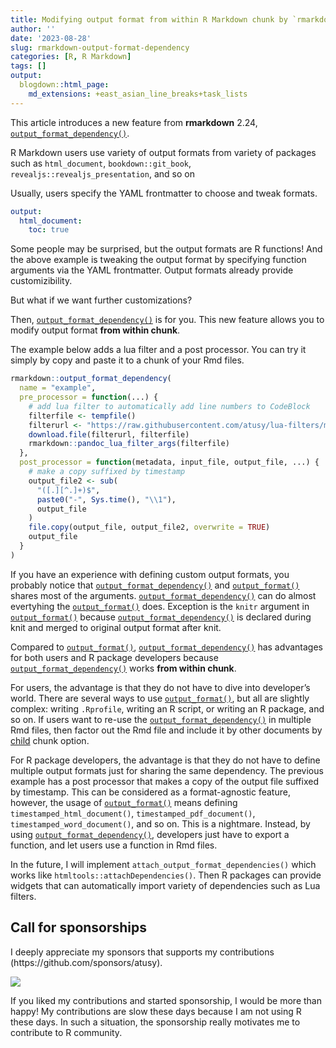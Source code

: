```yaml
---
title: Modifying output format from within R Markdown chunk by `rmarkdown::output_format_dependency`
author: ''
date: '2023-08-28'
slug: rmarkdown-output-format-dependency
categories: [R, R Markdown]
tags: []
output:
  blogdown::html_page:
    md_extensions: +east_asian_line_breaks+task_lists
---
```


This article introduces a new feature from **rmarkdown** 2.24, [`output_format_dependency()`].

R Markdown users use variety of output formats from variety of packages such as `html_document`, `bookdown::git_book`, `revealjs::revealjs_presentation`, and so on

Usually, users specify the YAML frontmatter to choose and tweak formats.

``` yaml
output:
  html_document:
    toc: true
```

Some people may be surprised, but the output formats are R functions!
And the above example is tweaking the output format by specifying function arguments via the YAML frontmatter.
Output formats already provide customizibility.

But what if we want further customizations?

Then, [`output_format_dependency()`] is for you.
This new feature allows you to modify output format **from within chunk**.

The example below adds a lua filter and a post processor.
You can try it simply by copy and paste it to a chunk of your Rmd files.

``` r
rmarkdown::output_format_dependency(
  name = "example",
  pre_processor = function(...) {
    # add lua filter to automatically add line numbers to CodeBlock
    filterfile <- tempfile()
    filterurl <- "https://raw.githubusercontent.com/atusy/lua-filters/master/lua/auto-number-lines.lua"
    download.file(filterurl, filterfile)
    rmarkdown::pandoc_lua_filter_args(filterfile)
  },
  post_processor = function(metadata, input_file, output_file, ...) {
    # make a copy suffixed by timestamp
    output_file2 <- sub(
      "([.][^.]+)$",
      paste0("-", Sys.time(), "\\1"),
      output_file
    )
    file.copy(output_file, output_file2, overwrite = TRUE)
    output_file
  }
)
```

If you have an experience with defining custom output formats, you probably notice that [`output_format_dependency()`] and [`output_format()`] shares most of the arguments.
[`output_format_dependency()`] can do almost evertyhing the [`output_format()`] does.
Exception is the `knitr` argument in [`output_format()`] because [`output_format_dependency()`] is declared during knit and merged to original output format after knit.

Compared to [`output_format()`], [`output_format_dependency()`] has advantages for both users and R package developers because [`output_format_dependency()`] works **from within chunk**.

For users, the advantage is that they do not have to dive into developer's world.
There are several ways to use [`output_format()`], but all are slightly complex: writing `.Rprofile`, writing an R script, or writing an R package, and so on.
If users want to re-use the [`output_format_dependency()`] in multiple Rmd files, then factor out the Rmd file and include it by other documents by [child](https://yihui.org/knitr/options/#child-documents) chunk option.

For R package developers, the advantage is that they do not have to define multiple output formats just for sharing the same dependency.
The previous example has a post processor that makes a copy of the output file suffixed by timestamp.
This can be considered as a format-agnostic feature, however, the usage of [`output_format()`] means defining `timestamped_html_document()`, `timestamped_pdf_document()`, `timestamped_word_document()`, and so on.
This is a nightmare.
Instead, by using [`output_format_dependency()`], developers just have to export a function, and let users use a function in Rmd files.

In the future, I will implement `attach_output_format_dependencies()` which works like `htmltools::attachDependencies()`.
Then R packages can provide widgets that can automatically import variety of dependencies such as Lua filters.

## Call for sponsorships

I deeply appreciate my sponsors that supports my contributions (https://github.com/sponsors/atusy).

![](images/sponsors.jpg)

If you liked my contributions and started sponsorship, I would be more than happy!
My contributions are slow these days because I am not using R these days.
In such a situation, the sponsorship really motivates me to contribute to R community.



[`output_format_dependency()`]: https://rmarkdown.rstudio.com/docs/reference/output_format_dependency.html
[`output_format()`]: https://rmarkdown.rstudio.com/docs/reference/output_format.html
